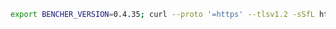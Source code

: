 ```sh
export BENCHER_VERSION=0.4.35; curl --proto '=https' --tlsv1.2 -sSfL https://bencher.dev/download/install-cli.sh | sh
```
